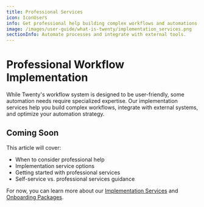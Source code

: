 ```yaml
---
title: Professional Services
icon: IconUsers
info: Get professional help building complex workflows and automations from Twenty's team and certified partners.
image: /images/user-guide/what-is-twenty/implementation_services.png
sectionInfo: Automate processes and integrate with external tools.
---
```


# Professional Workflow Implementation

While Twenty's workflow system is designed to be user-friendly, some automation needs require specialized expertise. Our implementation services help you build complex workflows, integrate with external systems, and optimize your automation strategy.

## Coming Soon

This article will cover:
- When to consider professional help
- Implementation service options
- Getting started with professional services
- Self-service vs. professional services guidance

For now, you can learn more about our [Implementation Services](https://twenty.com/implementation-services) and [Onboarding Packages](https://twenty.com/onboarding-packages).

<ArticleEditContent></ArticleEditContent>
